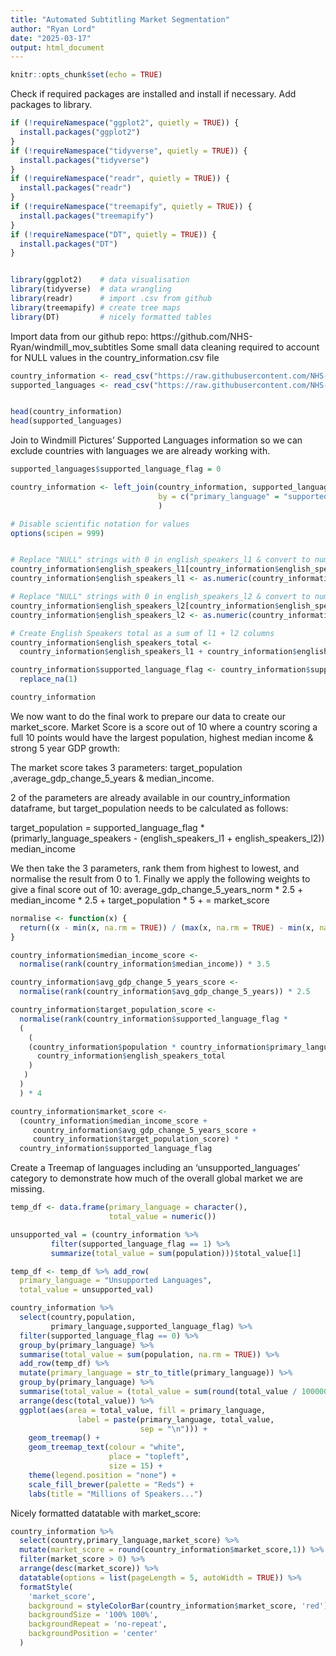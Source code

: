 ---
title: "Automated Subtitling Market Segmentation"
author: "Ryan Lord"
date: "2025-03-17"
output: html_document
---

```{r setup, include=FALSE}
knitr::opts_chunk$set(echo = TRUE)
```


Check if required packages are installed and install if necessary. 
Add packages to library. 
```{r,warning=FALSE}
if (!requireNamespace("ggplot2", quietly = TRUE)) {
  install.packages("ggplot2")
}
if (!requireNamespace("tidyverse", quietly = TRUE)) {
  install.packages("tidyverse")
}
if (!requireNamespace("readr", quietly = TRUE)) {
  install.packages("readr")
}
if (!requireNamespace("treemapify", quietly = TRUE)) {
  install.packages("treemapify")
}
if (!requireNamespace("DT", quietly = TRUE)) {
  install.packages("DT")
}


library(ggplot2)    # data visualisation
library(tidyverse)  # data wrangling
library(readr)      # import .csv from github
library(treemapify) # create tree maps
library(DT)         # nicely formatted tables


```



Import data from our github repo: https://github.com/NHS-Ryan/windmill_mov_subtitles
Some small data cleaning required to account for NULL values in the country_information.csv file
```{r, warning=FALSE}

country_information <- read_csv("https://raw.githubusercontent.com/NHS-Ryan/windmill_mov_subtitles/refs/heads/main/country_information.csv")
supported_languages <- read_csv("https://raw.githubusercontent.com/NHS-Ryan/windmill_mov_subtitles/refs/heads/main/supported_languages.csv")


head(country_information)
head(supported_languages)

```



Join to Windmill Pictures' Supported Languages information so we can exclude countries with languages we are already working with. 
```{r}

supported_languages$supported_language_flag = 0

country_information <- left_join(country_information, supported_languages, 
                                 by = c("primary_language" = "supported_languages")
                                 )

# Disable scientific notation for values
options(scipen = 999) 


# Replace "NULL" strings with 0 in english_speakers_l1 & convert to numeric
country_information$english_speakers_l1[country_information$english_speakers_l1 == "NULL"] <- 0
country_information$english_speakers_l1 <- as.numeric(country_information$english_speakers_l1)

# Replace "NULL" strings with 0 in english_speakers_l2 & convert to numeric
country_information$english_speakers_l2[country_information$english_speakers_l2 == "NULL"] <- 0
country_information$english_speakers_l2 <- as.numeric(country_information$english_speakers_l2)

# Create English Speakers total as a sum of l1 + l2 columns
country_information$english_speakers_total <- 
  country_information$english_speakers_l1 + country_information$english_speakers_l2

country_information$supported_language_flag <- country_information$supported_language_flag %>%
  replace_na(1)

country_information

```


We now want to do the final work to prepare our data to create our market_score. Market Score is a score out of 10 where a country scoring a full 10 points would have the largest population, highest median income & strong 5 year GDP growth:

The market score takes 3 parameters: target_population ,average_gdp_change_5_years & median_income. 

2 of the parameters are already available in our country_information dataframe, but target_population needs to be calculated as follows: 

target_population = supported_language_flag * (primarly_language_speakers - (english_speakers_l1 + english_speakers_l2))
median_income

We then take the 3 parameters, rank them from highest to lowest, and normalise the result from 0 to 1. Finally we apply the following weights to give a final score out of 10: 
average_gdp_change_5_years_norm * 2.5 + 
median_income * 2.5 + 
target_population * 5 + 
= market_score

```{r}

normalise <- function(x) {
  return((x - min(x, na.rm = TRUE)) / (max(x, na.rm = TRUE) - min(x, na.rm = TRUE)))
}

country_information$median_income_score <-
  normalise(rank(country_information$median_income)) * 3.5

country_information$avg_gdp_change_5_years_score <-
  normalise(rank(country_information$avg_gdp_change_5_years)) * 2.5

country_information$target_population_score <-
  normalise(rank(country_information$supported_language_flag * 
  (
    (
    (country_information$population * country_information$primary_language_speakers) - 
      country_information$english_speakers_total
    )
   )
  )
  ) * 4

country_information$market_score <-
  (country_information$median_income_score + 
     country_information$avg_gdp_change_5_years_score +
     country_information$target_population_score) *
  country_information$supported_language_flag


```



Create a Treemap of languages including an 'unsupported_languages' category to demonstrate how much of the overall global market we are missing. 
```{r}

temp_df <- data.frame(primary_language = character(),
                      total_value = numeric())

unsupported_val = (country_information %>%
         filter(supported_language_flag == 1) %>%
         summarize(total_value = sum(population)))$total_value[1]

temp_df <- temp_df %>% add_row(
  primary_language = "Unsupported Languages",
  total_value = unsupported_val)

country_information %>%
  select(country,population,
         primary_language,supported_language_flag) %>%
  filter(supported_language_flag == 0) %>%
  group_by(primary_language) %>%
  summarise(total_value = sum(population, na.rm = TRUE)) %>%
  add_row(temp_df) %>%
  mutate(primary_language = str_to_title(primary_language)) %>%
  group_by(primary_language) %>%
  summarise(total_value = (total_value = sum(round(total_value / 1000000,0)))) %>%
  arrange(desc(total_value)) %>%
  ggplot(aes(area = total_value, fill = primary_language,
               label = paste(primary_language, total_value, 
                             sep = "\n"))) +
    geom_treemap() +
    geom_treemap_text(colour = "white",
                      place = "topleft",
                      size = 15) +
    theme(legend.position = "none") +
    scale_fill_brewer(palette = "Reds") +
    labs(title = "Millions of Speakers...")
```



Nicely formatted datatable with market_score:
```{r}
country_information %>%
  select(country,primary_language,market_score) %>%
  mutate(market_score = round(country_information$market_score,1)) %>%
  filter(market_score > 0) %>%
  arrange(desc(market_score)) %>%
  datatable(options = list(pageLength = 5, autoWidth = TRUE)) %>%
  formatStyle(
    'market_score',
    background = styleColorBar(country_information$market_score, 'red'),
    backgroundSize = '100% 100%',
    backgroundRepeat = 'no-repeat',
    backgroundPosition = 'center'
  )
```

